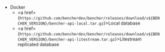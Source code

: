 
- Docker
  - <a href={`https://github.com/bencherdev/bencher/releases/download/v${BENCHER_VERSION}/bencher-api-local.tar.gz`}>Local database</a>
  - <a href={`https://github.com/bencherdev/bencher/releases/download/v${BENCHER_VERSION}/bencher-api-litestream.tar.gz`}>Litestream replicated database</a>
